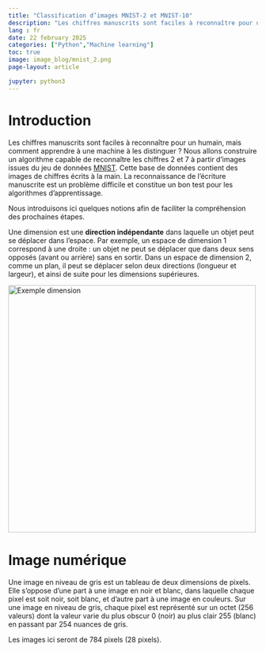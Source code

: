 ```yaml
---
title: "Classification d’images MNIST-2 et MNIST-10"
description: "Les chiffres manuscrits sont faciles à reconnaître pour un humain, mais comment apprendre à une machine à les distinguer ?"
lang : fr
date: 22 february 2025
categories: ["Python","Machine learning"]
toc: true
image: image_blog/mnist_2.png
page-layout: article

jupyter: python3
---
```


# Introduction

Les chiffres manuscrits sont faciles à reconnaître pour un humain, mais comment apprendre à une machine à les distinguer ? Nous allons construire un algorithme capable de reconnaître les chiffres 2 et 7 à partir d'images issues du jeu de données [MNIST](https://fr.wikipedia.org/wiki/Base_de_donn%C3%A9es_MNIST). Cette base de données contient des images de chiffres écrits à la main. La reconnaissance de l'écriture manuscrite est un problème difficile et constitue un bon test pour les algorithmes d'apprentissage.

Nous introduisons ici quelques notions afin de faciliter la compréhension des prochaines étapes.

::: {.callout-note title="Dimension" appearance="minimal" collapse=True}
Une dimension est une **direction indépendante** dans laquelle un objet peut se déplacer dans l'espace. Par exemple, un espace de dimension 1 correspond à une droite : un objet ne peut se déplacer que dans deux sens opposés (avant ou arrière) sans en sortir. Dans un espace de dimension 2, comme un plan, il peut se déplacer selon deux directions (longueur et largeur), et ainsi de suite pour les dimensions supérieures.

[![Exemple dimension](image_mnist/dimension.png){fig-align="center" width="500"}](https://www.has.org.nz/article-dimensions)
:::

::: {.callout-note title="Pixel" appearance="minimal" collapse=True}

:::

::: {.callout-note title="Octet" appearance="minimal" collapse=True}

:::

# Image numérique

Une image en niveau de gris est un tableau de deux dimensions de pixels. Elle s'oppose d'une part à une image en noir et blanc, dans laquelle chaque pixel est soit noir, soit blanc, et d'autre part à une image en couleurs.
Sur une image en niveau de gris, chaque pixel est représenté sur un octet (256 valeurs) dont la valeur varie du plus obscur 0 (noir) au plus clair 255 (blanc) en passant par 254 nuances de gris.

Les images ici seront de 784 pixels (28 \times 28 pixels).





